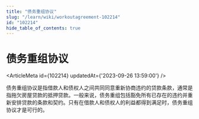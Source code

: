 ```yaml
---
title: "债务重组协议"
slug: "/learn/wiki/workoutagreement-102214"
id: "102214"
hide_table_of_contents: true
---
```



# 债务重组协议

<ArticleMeta id={102214} updatedAt={'2023-09-26 13:59:00'} />
<div className='border-solid border-b border-t-0 my-4 border-[var(--ifm-color-gray-300)]' />

债务重组协议是指借款人和债权人之间共同同意重新协商违约的贷款条款，通常是指拖欠房屋贷款的抵押贷款。一般来说，债务重组包括豁免所有已存在的违约并重新安排贷款的条款和契约。只有在借款人和债权人的利益都得到满足时，债务重组协议才是可行的。
